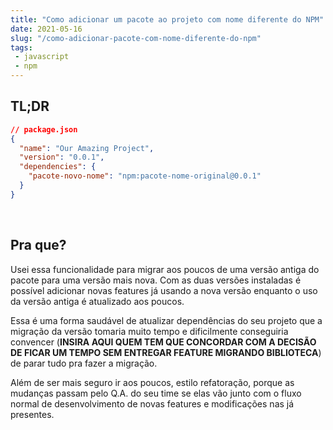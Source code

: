 ```yaml
---
title: "Como adicionar um pacote ao projeto com nome diferente do NPM"
date: 2021-05-16
slug: "/como-adicionar-pacote-com-nome-diferente-do-npm"
tags:
 - javascript
 - npm
---
```


## TL;DR

```json
// package.json
{
  "name": "Our Amazing Project",
  "version": "0.0.1",
  "dependencies": {
    "pacote-novo-nome": "npm:pacote-nome-original@0.0.1"
  }
}
```

<br />

## Pra que?

Usei essa funcionalidade para migrar aos poucos de uma versão antiga do pacote para uma versão mais nova. Com as
duas versões instaladas é possível adicionar novas features já usando a nova versão enquanto o uso da versão antiga
é atualizado aos poucos.

Essa é uma forma saudável de atualizar dependências do seu projeto que a migração da versão tomaria muito tempo e dificilmente conseguiria convencer (__INSIRA AQUI QUEM TEM QUE CONCORDAR COM A DECISÃO DE FICAR UM TEMPO SEM ENTREGAR FEATURE MIGRANDO BIBLIOTECA__) de parar tudo pra fazer a migração.

Além de ser mais seguro ir aos poucos, estilo refatoração, porque as mudanças passam pelo Q.A. do seu time se elas vão
junto com o fluxo normal de desenvolvimento de novas features e modificações nas já presentes.
